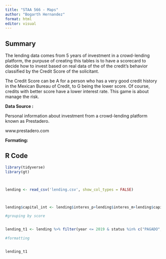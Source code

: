 ```yaml
---
title: "STAA 566 - Maps"
author: "Bogarth Hernandez"
format: html
editor: visual
---
```


## Summary

The lending data comes from 5 years of investment in a crowd-lending platform, the purpuse of creating this tables is to have a scorecard to decide how to invest based on real data of the of the credit's behavior classified by the Credit Score of the solicitant.

The Credit Score can be A for a person who has a very good credit history in the Mexican Bureau of Credit, to G being the lower score. Of course, credits with better score have a lower interest rate. This game is about manage the risk.

**Data Source :**

Personal information about investment from a crowd-lending platform known as Prestadero.

www.prestadero.com

**Formating:**

## R Code

```r

library(tidyverse)
library(gt)



lending <- read_csv('lending.csv', show_col_types = FALSE)



lending$capital_int <- lending$interes_p+lending$interes_m+lending$capital_p

#grouping by score


lending_t1 <- lending %>% filter(year <= 2019 & status %in% c("PAGADO","LIBERADO"))   %>% select( score, amt_inv, interes_rate, capital_p,  capital_int) %>% group_by(score) %>% summarise(credits=n(), interest_avg =mean(interes_rate),ammount_inv=sum(amt_inv), cap_int =sum(capital_int)) %>% dplyr::mutate(profit_pct =  cap_int/ ammount_inv - 1) %>% gt() 

#formatting


lending_t1


```
